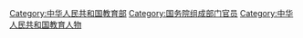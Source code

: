 [[Category:中华人民共和国教育部|Category:中华人民共和国教育部]]
[[Category:国务院组成部门官员|Category:国务院组成部门官员]]
[[Category:中华人民共和国教育人物|Category:中华人民共和国教育人物]]